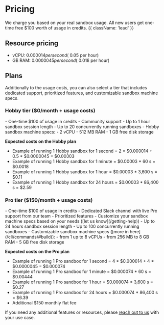 

# Pricing

<ManageBilling />


We charge you based on your real sandbox usage. All new users get one-time free $100 worth of usage in credits. {{ className: 'lead' }}

## Resource pricing
- vCPU: $0.000014 per second (~$0.05 per hour)
- GB RAM: $0.0000045 per second (~$0.018 per hour)

## Plans
Additionally to the usage costs, you can also select a tier that includes dedicated support, prioritized features, and customizable sandbox machine specs.

### Hobby tier ($0/month + usage costs)
<SwitchToHobbyButton/>
- One-time $100 of usage in credits
- Community support
- Up to 1 hour sandbox session length
- Up to 20 concurrently running sandboxes
- Hobby sandbox machine specs:
  - 2 vCPU
  - 512 MB RAM
  - 1 GB free disk storage

**Expected costs on the Hobby plan**
- Example of running 1 Hobby sandbox for 1 second = 2 * $0.000014 + 0.5 * $0.0000045 = $0.00003
- Example of running 1 Hobby sandbox for 1 minute = $0.00003 * 60 s = $0.0018
- Example of running 1 Hobby sandbox for 1 hour = $0.00003 * 3,600 s = $0.11
- Example of running 1 Hobby sandbox for 24 hours = $0.00003 * 86,400 s = $2.59

### Pro tier ($150/month + usage costs)
<SwitchToProButton/>
- One-time $100 of usage in credits
- Dedicated Slack channel with live Pro support from our team
- Prioritized features
- Customize your sandbox machine specs based on your needs ([let us know](/getting-help))
- Up to 24 hours sandbox session length
- Up to 100 concurrently running sandboxes
- Customizable sandbox machine specs ([more in here](/cli/commands/#build)):
  - from 1 up to 8 vCPUs
  - from 256 MB to 8 GB RAM
  - 5 GB free disk storage


**Expected costs on the Pro plan**
- Example of running 1 Pro sandbox for 1 second = 4 * $0.000014 + 4 * $0.0000045 = $0.000074
- Example of running 1 Pro sandbox for 1 minute = $0.000074 * 60 s = $0.00444
- Example of running 1 Pro sandbox for 1 hour = $0.000074 * 3,600 s = $0.27
- Example of running 1 Pro sandbox for 24 hours = $0.000074 * 86,400 s = $6.39
- Additional $150 monthly flat fee


If you need any additional features or resources, please [reach out to us](/getting-help) with your use case.
